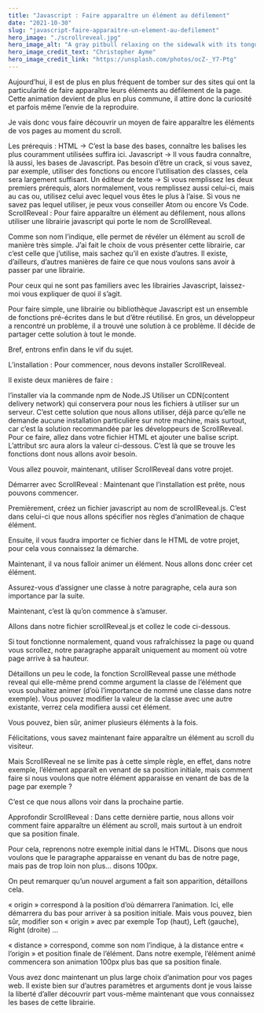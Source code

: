 ```yaml
---
title: "Javascript : Faire apparaître un élément au défilement"
date: "2021-10-30"
slug: "javascript-faire-apparaitre-un-element-au-defilement"
hero_image: "./scrollreveal.jpg"
hero_image_alt: "A gray pitbull relaxing on the sidewalk with its tongue hanging out"
hero_image_credit_text: "Christopher Ayme"
hero_image_credit_link: "https://unsplash.com/photos/ocZ-_Y7-Ptg"
---
```


Aujourd’hui, il est de plus en plus fréquent de tomber sur des sites qui ont la particularité de faire apparaître leurs éléments au défilement de la page. Cette animation devient de plus en plus commune, il attire donc la curiosité et parfois même l’envie de la reproduire.

Je vais donc vous faire découvrir un moyen de faire apparaître les éléments de vos pages au moment du scroll.

Les prérequis :
HTML → C’est la base des bases, connaître les balises les plus couramment utilisées suffira ici.
Javascript → Il vous faudra connaître, là aussi, les bases de Javascript. Pas besoin d’être un crack, si vous savez, par exemple, utiliser des fonctions ou encore l’utilisation des classes, cela sera largement suffisant.
Un éditeur de texte → Si vous remplissez les deux premiers prérequis, alors normalement, vous remplissez aussi celui-ci, mais au cas ou, utilisez celui avec lequel vous êtes le plus à l’aise. Si vous ne savez pas lequel utiliser, je peux vous conseiller Atom ou encore Vs Code.
ScrollReveal :
Pour faire apparaître un élément au défilement, nous allons utiliser une librairie javascript qui porte le nom de ScrollReveal.

Comme son nom l’indique, elle permet de révéler un élément au scroll de manière très simple.
J’ai fait le choix de vous présenter cette librairie, car c’est celle que j’utilise, mais sachez qu’il en existe d’autres. Il existe, d’ailleurs, d’autres manières de faire ce que nous voulons sans avoir à passer par une librairie.

Pour ceux qui ne sont pas familiers avec les librairies Javascript, laissez-moi vous expliquer de quoi il s’agit.

Pour faire simple, une librairie ou bibliothèque Javascript est un ensemble de fonctions pré-écrites dans le but d’être réutilisé. En gros, un développeur a rencontré un problème, il a trouvé une solution à ce problème. Il décide de partager cette solution à tout le monde.

Bref, entrons enfin dans le vif du sujet.

L’installation :
Pour commencer, nous devons installer ScrollReveal.

Il existe deux manières de faire :

l’installer via la commande npm de Node.JS
Utiliser un CDN(content delivery network) qui conservera pour nous les fichiers à utiliser sur un serveur. C’est cette solution que nous allons utiliser, déjà parce qu’elle ne demande aucune installation particulière sur notre machine, mais surtout, car c’est la solution recommandée par les développeurs de ScrollReveal.
Pour ce faire, allez dans votre fichier HTML et ajouter une balise script. L’attribut src aura alors la valeur ci-dessous. C’est là que se trouve les fonctions dont nous allons avoir besoin.


Vous allez pouvoir, maintenant, utiliser ScrollReveal dans votre projet.

Démarrer avec ScrollReveal :
Maintenant que l’installation est prête, nous pouvons commencer.

Premièrement, créez un fichier javascript au nom de scrollReveal.js. C’est dans celui-ci que nous allons spécifier nos règles d’animation de chaque élément.

Ensuite, il vous faudra importer ce fichier dans le HTML de votre projet, pour cela vous connaissez la démarche.

<script  src="js/scrollReveal.js"></script>
Maintenant, il va nous falloir animer un élément. Nous allons donc créer cet élément.


Assurez-vous d’assigner une classe à notre paragraphe, cela aura son importance par la suite.

Maintenant, c’est là qu’on commence à s’amuser.

Allons dans notre fichier scrollReveal.js et collez le code ci-dessous.


Si tout fonctionne normalement, quand vous rafraîchissez la page ou quand vous scrollez, notre paragraphe apparaît uniquement au moment où votre page arrive à sa hauteur.

Détaillons un peu le code, la fonction ScrollReveal passe une méthode reveal qui elle-même prend comme argument la classe de l’élément que vous souhaitez animer (d’où l’importance de nommé une classe dans notre exemple). Vous pouvez modifier la valeur de la classe avec une autre existante, verrez cela modifiera aussi cet élément.

Vous pouvez, bien sûr, animer plusieurs éléments à la fois.

Félicitations, vous savez maintenant faire apparaître un élément au scroll du visiteur.

Mais ScrollReveal ne se limite pas à cette simple règle, en effet, dans notre exemple, l’élément apparaît en venant de sa position initiale, mais comment faire si nous voulons que notre élément apparaisse en venant de bas de la page par exemple ?

C’est ce que nous allons voir dans la prochaine partie.

Approfondir ScrollReveal :
Dans cette dernière partie, nous allons voir comment faire apparaître un élément au scroll, mais surtout à un endroit que sa position finale.

Pour cela, reprenons notre exemple initial dans le HTML. Disons que nous voulons que le paragraphe apparaisse en venant du bas de notre page, mais pas de trop loin non plus… disons 100px.


On peut remarquer qu’un nouvel argument a fait son apparition, détaillons cela.

« origin » correspond à la position d’où démarrera l’animation. Ici, elle démarrera du bas pour arriver à sa position initiale. Mais vous pouvez, bien sûr, modifier son « origin » avec par exemple Top (haut), Left (gauche), Right (droite) …

« distance » correspond, comme son nom l’indique, à la distance entre « l’origin » et position finale de l’élément. Dans notre exemple, l’élément animé commencera son animation 100px plus bas que sa position finale.

Vous avez donc maintenant un plus large choix d’animation pour vos pages web. Il existe bien sur d’autres paramètres et arguments dont je vous laisse la liberté d’aller découvrir part vous-même maintenant que vous connaissez les bases de cette librairie.

